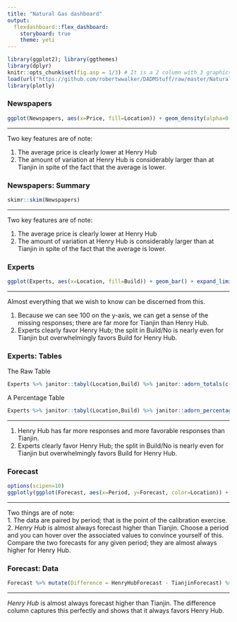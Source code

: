 ---
title: "Natural Gas dashboard"
output: 
  flexdashboard::flex_dashboard:
    storyboard: true            
    theme: yeti
---

```{r setup, include = FALSE}
library(ggplot2); library(ggthemes)
library(dplyr)
knitr::opts_chunk$set(fig.asp = 1/3) # It is a 2 column with 3 graphics and one table; the table is rendered for scrolling using DT::datatable()
load(url("https://github.com/robertwwalker/DADMStuff/raw/master/NaturalGas2019.RData"))
library(plotly)
```


### Newspapers

```{r}
ggplot(Newspapers, aes(x=Price, fill=Location)) + geom_density(alpha=0.2) + scale_fill_viridis_d()
```


*** 

Two key features are of note:  

1. The average price is clearly lower at Henry Hub  
2. The amount of variation at Henry Hub is considerably larger than at Tianjin in spite of the fact that the average is lower.


### Newspapers: Summary

```{r}
skimr::skim(Newspapers)
```

*** 

Two key features are of note:  

1. The average price is clearly lower at Henry Hub  
2. The amount of variation at Henry Hub is considerably larger than at Tianjin in spite of the fact that the average is lower.



### Experts

```{r}
ggplot(Experts, aes(x=Location, fill=Build)) + geom_bar() + expand_limits(y=100) + scale_fill_viridis_d()
```

*** 

Almost everything that we wish to know can be discerned from this.  

1. Because we can see 100 on the y-axis, we can get a sense of the missing responses; there are far more for Tianjin than Henry Hub.  
2. Experts clearly favor Henry Hub; the split in Build/No is nearly even for Tianjin but overwhelmingly favors Build for Henry Hub.

### Experts: Tables


The Raw Table

<center>
```{r}
Experts %>% janitor::tabyl(Location,Build) %>% janitor::adorn_totals(c("row","col"))
```
</center>

A Percentage Table

<center>
```{r}
Experts %>% janitor::tabyl(Location,Build) %>% janitor::adorn_percentages()
```
</center>

*** 

1. Henry Hub has far more responses and more favorable responses than Tianjin.
2. Experts clearly favor Henry Hub; the split in Build/No is nearly even for Tianjin but overwhelmingly favors Build for Henry Hub.


### Forecast

```{r}
options(scipen=10)
ggplotly(ggplot(Forecast, aes(x=Period, y=Forecast, color=Location)) + geom_line() + geom_point() + scale_color_viridis_d())
```

*** 

Two things are of note:  
1. The data are paired by period; that is the point of the calibration exercise.  
2. *Henry Hub* is almost always forecast higher than Tianjin.  Choose a period and you can hover over the associated values to convince yourself of this.  Compare the two forecasts for any given period; they are almost always higher for Henry Hub.  


### Forecast: Data

```{r}
Forecast %>% mutate(Difference = HenryHubForecast - TianjinForecast) %>% select(Period, HenryHubForecast, TianjinForecast, Difference) %>% tidyr::drop_na(Difference) %>% DT::datatable(.)
```


*** 

*Henry Hub* is almost always forecast higher than Tianjin.  The difference column captures this perfectly and shows that it always favors Henry Hub.

